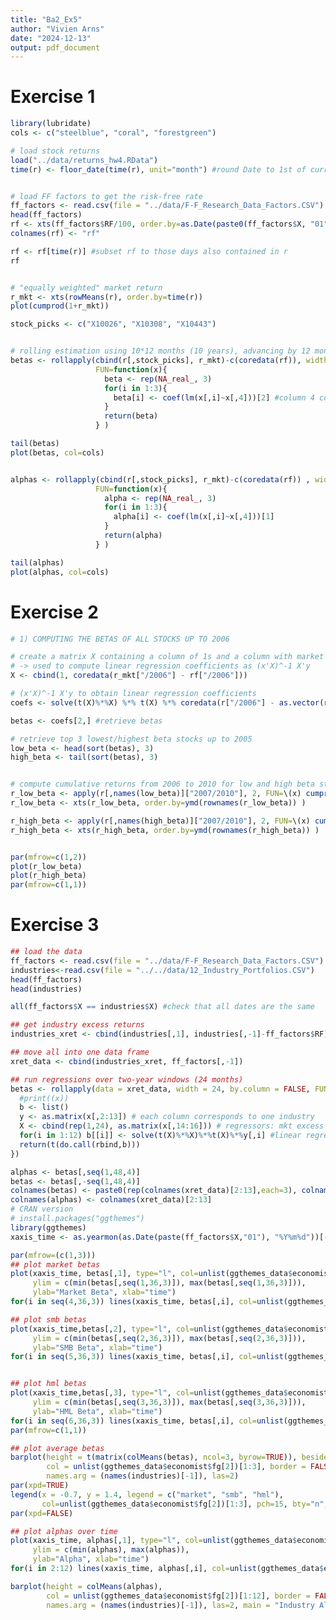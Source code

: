 ```yaml
---
title: "Ba2_Ex5"
author: "Vivien Arns"
date: "2024-12-13"
output: pdf_document
---
```

# Exercise 1
```r
library(lubridate)
cols <- c("steelblue", "coral", "forestgreen")

# load stock returns
load("../data/returns_hw4.RData")
time(r) <- floor_date(time(r), unit="month") #round Date to 1st of current month (to match dates with risk-free rates below)


# load FF factors to get the risk-free rate
ff_factors <- read.csv(file = "../data/F-F_Research_Data_Factors.CSV")
head(ff_factors)
rf <- xts(ff_factors$RF/100, order.by=as.Date(paste0(ff_factors$X, "01"), format="%Y%m%d"))
colnames(rf) <- "rf"

rf <- rf[time(r)] #subset rf to those days also contained in r
rf


# "equally weighted" market return
r_mkt <- xts(rowMeans(r), order.by=time(r))
plot(cumprod(1+r_mkt))

stock_picks <- c("X10026", "X10308", "X10443")


# rolling estimation using 10*12 months (10 years), advancing by 12 months at each iteration
betas <- rollapply(cbind(r[,stock_picks], r_mkt)-c(coredata(rf)), width=10*12, by=12, fill=NULL, align="right", by.column=FALSE,
                   FUN=function(x){
                     beta <- rep(NA_real_, 3)
                     for(i in 1:3){
                       beta[i] <- coef(lm(x[,i]~x[,4]))[2] #column 4 contains the market returns
                     }
                     return(beta)
                   } )

tail(betas)
plot(betas, col=cols)


alphas <- rollapply(cbind(r[,stock_picks], r_mkt)-c(coredata(rf)) , width=10*12, by=12, fill=NULL, align="right", by.column=FALSE,
                   FUN=function(x){
                     alpha <- rep(NA_real_, 3)
                     for(i in 1:3){
                       alpha[i] <- coef(lm(x[,i]~x[,4]))[1]
                     }
                     return(alpha)
                   } )

tail(alphas)
plot(alphas, col=cols)
```

# Exercise 2
```r
# 1) COMPUTING THE BETAS OF ALL STOCKS UP TO 2006

# create a matrix X containing a column of 1s and a column with market excess returns up to 2006
# -> used to compute linear regression coefficients as (x'X)^-1 X'y
X <- cbind(1, coredata(r_mkt["/2006"] - rf["/2006"]))

# (x'X)^-1 X'y to obtain linear regression coefficients
coefs <- solve(t(X)%*%X) %*% t(X) %*% coredata(r["/2006"] - as.vector(rf["/2006"])) #first row contains alphas, second row betas, columns correspond to firms

betas <- coefs[2,] #retrieve betas

# retrieve top 3 lowest/highest beta stocks up to 2005
low_beta <- head(sort(betas), 3)
high_beta <- tail(sort(betas), 3)


# compute cumulative returns from 2006 to 2010 for low and high beta stocks
r_low_beta <- apply(r[,names(low_beta)]["2007/2010"], 2, FUN=\(x) cumprod(1+x) )
r_low_beta <- xts(r_low_beta, order.by=ymd(rownames(r_low_beta)) )

r_high_beta <- apply(r[,names(high_beta)]["2007/2010"], 2, FUN=\(x) cumprod(1+x) )
r_high_beta <- xts(r_high_beta, order.by=ymd(rownames(r_high_beta)) )


par(mfrow=c(1,2))
plot(r_low_beta)
plot(r_high_beta)
par(mfrow=c(1,1))
```

# Exercise 3
```r
## load the data
ff_factors <- read.csv(file = "../data/F-F_Research_Data_Factors.CSV")
industries<-read.csv(file = "../../data/12_Industry_Portfolios.CSV")
head(ff_factors)
head(industries)

all(ff_factors$X == industries$X) #check that all dates are the same

## get industry excess returns
industries_xret <- cbind(industries[,1], industries[,-1]-ff_factors$RF)

## move all into one data frame
xret_data <- cbind(industries_xret, ff_factors[,-1])

## run regressions over two-year windows (24 months)
betas <- rollapply(data = xret_data, width = 24, by.column = FALSE, FUN = function(x){
  #print((x))
  b <- list()
  y <- as.matrix(x[,2:13]) # each column corresponds to one industry
  X <- cbind(rep(1,24), as.matrix(x[,14:16])) # regressors: mkt excess returns, SMB and HML reteurns
  for(i in 1:12) b[[i]] <- solve(t(X)%*%X)%*%t(X)%*%y[,i] #linear regression coefficient estimates
  return(t(do.call(rbind,b)))
})

alphas <- betas[,seq(1,48,4)]
betas <- betas[,-seq(1,48,4)]
colnames(betas) <- paste0(rep(colnames(xret_data)[2:13],each=3), colnames(betas))
colnames(alphas) <- colnames(xret_data)[2:13]
# CRAN version
# install.packages("ggthemes")
library(ggthemes)
xaxis_time <- as.yearmon(as.Date(paste(ff_factors$X,"01"), "%Y%m%d"))[-(1:23)]

par(mfrow=(c(1,3)))
## plot market betas
plot(xaxis_time, betas[,1], type="l", col=unlist(ggthemes_data$economist$fg[2])[1],
     ylim = c(min(betas[,seq(1,36,3)]), max(betas[,seq(1,36,3)])),
     ylab="Market Beta", xlab="time")
for(i in seq(4,36,3)) lines(xaxis_time, betas[,i], col=unlist(ggthemes_data$economist$fg[2])[ceiling(i/3)])

## plot smb betas
plot(xaxis_time,betas[,2], type="l", col=unlist(ggthemes_data$economist$fg[2])[1],
     ylim = c(min(betas[,seq(2,36,3)]), max(betas[,seq(2,36,3)])),
     ylab="SMB Beta", xlab="time")
for(i in seq(5,36,3)) lines(xaxis_time, betas[,i], col=unlist(ggthemes_data$economist$fg[2])[ceiling(i/3)])


## plot hml betas
plot(xaxis_time,betas[,3], type="l", col=unlist(ggthemes_data$economist$fg[2])[1],
     ylim = c(min(betas[,seq(3,36,3)]), max(betas[,seq(3,36,3)])),
     ylab="HML Beta", xlab="time")
for(i in seq(6,36,3)) lines(xaxis_time, betas[,i], col=unlist(ggthemes_data$economist$fg[2])[ceiling(i/3)])
par(mfrow=c(1,1))

## plot average betas
barplot(height = t(matrix(colMeans(betas), ncol=3, byrow=TRUE)), beside=TRUE,
        col = unlist(ggthemes_data$economist$fg[2])[1:3], border = FALSE, 
        names.arg = (names(industries)[-1]), las=2)
par(xpd=TRUE)
legend(x = -0.7, y = 1.4, legend = c("market", "smb", "hml"),
       col=unlist(ggthemes_data$economist$fg[2])[1:3], pch=15, bty="n", border=FALSE)
par(xpd=FALSE)      

## plot alphas over time
plot(xaxis_time, alphas[,1], type="l", col=unlist(ggthemes_data$economist$fg[2])[1],
     ylim = c(min(alphas), max(alphas)),
     ylab="Alpha", xlab="time")
for(i in 2:12) lines(xaxis_time, alphas[,i], col=unlist(ggthemes_data$economist$fg[2])[i])

barplot(height = colMeans(alphas), 
        col = unlist(ggthemes_data$economist$fg[2])[1:12], border = FALSE, 
        names.arg = (names(industries)[-1]), las=2, main = "Industry Alphas")
```
